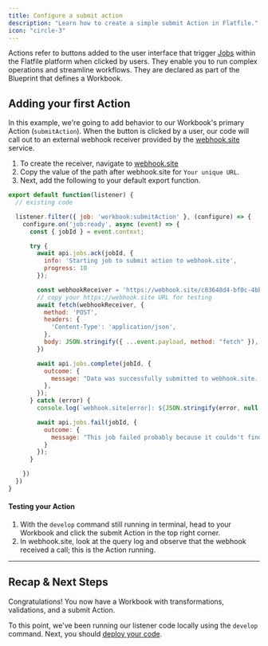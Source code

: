 ```yaml
---
title: Configure a submit action
description: "Learn how to create a simple submit Action in Flatfile."
icon: "circle-3"
---
```


<Snippet file="dxpbanner.mdx" />

Actions refer to buttons added to the user interface that trigger <Tooltip tip="Large asynchronous work...">[Jobs](../concepts/jobs)</Tooltip> within the Flatfile platform when clicked by users. They enable you to run complex operations and streamline workflows. They are declared as part of the Blueprint that defines a Workbook.

## Adding your first Action

In this example, we're going to add behavior to our Workbook's primary Action (`submitAction`). When the button is clicked by a user, our code will call out to an external webhook receiver provided by the [webhook.site](https://webhook.site) service.

1. To create the receiver, navigate to [webhook.site](https://webhook.site)
1. Copy the value of the path after webhook.site for `Your unique URL`.
1. Next, add the following to your default export function.

```js index.js
export default function(listener) {
  // existing code

  listener.filter({ job: 'workbook:submitAction' }, (configure) => {
    configure.on('job:ready', async (event) => {
      const { jobId } = event.context;

      try {
        await api.jobs.ack(jobId, {
          info: 'Starting job to submit action to webhook.site',
          progress: 10
        });

        const webhookReceiver = 'https://webhook.site/c83648d4-bf0c-4bb1-acb7-9c170dad4388';
        // copy your https://webhook.site URL for testing
        await fetch(webhookReceiver, {
          method: 'POST',
          headers: {
            'Content-Type': 'application/json',
          },
          body: JSON.stringify({ ...event.payload, method: "fetch" }),
        })

        await api.jobs.complete(jobId, {
          outcome: {
            message: "Data was successfully submitted to webhook.site. Go check it out!",
          },
        });
      } catch (error) {
        console.log(`webhook.site[error]: ${JSON.stringify(error, null, 2)}`);

        await api.jobs.fail(jobId, {
          outcome: {
            message: "This job failed probably because it couldn't find the webhook.site url."
          }
        });
      }

    })
  })
}
```

#### Testing your Action

1. With the `develop` command still running in terminal, head to your Workbook and click the submit Action in the top right corner.
2. In webhook.site, look at the query log and observe that the webhook received a call; this is the Action running.

---

## Recap & Next Steps

Congratulations! You now have a Workbook with transformations, validations, and a submit Action.

To this point, we've been running our listener code locally using the `develop` command. Next, you should [deploy your code](../developer-tools/deploying).
